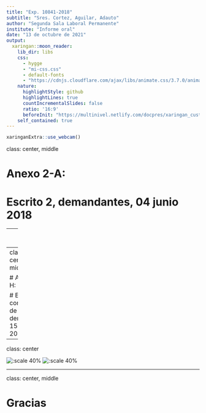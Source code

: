 ```yaml
---
title: "Exp. 10841-2018"
subtitle: "Sres. Cortez, Aguilar, Adauto"
author: "Segunda Sala Laboral Permanente"
institute: "Informe oral"
date: "13 de octubre de 2021"
output:
  xaringan::moon_reader:
    lib_dir: libs
    css:
      - hygge
      - "mi-css.css"
      - default-fonts 
      - "https://cdnjs.cloudflare.com/ajax/libs/animate.css/3.7.0/animate.min.css"
    nature:
      highlightStyle: github
      highlightLines: true
      countIncrementalSlides: false
      ratio: '16:9'
      beforeInit: "https://multinivel.netlify.com/docpres/xaringan_custom/macros.js"
    self_contained: true
---
```


```r
xaringanExtra::use_webcam()
```

class: center, middle

# Anexo 2-A: 

# Escrito 2, demandantes, 04 junio 2018

---
class: center

![:scale 40%](Buenaventura/img/cuader1t.png) ![:scale 40%](Buenaventura/img/cuader2t.png)

---
class: center, middle

# Anexo 1-H: 

# Escrito contestación de demanda, 15 agosto 2019

---
class: center

![:scale 40%](Buenaventura/img/cuader1e.png) ![:scale 40%](Buenaventura/img/cuader2e.png)

---
class: center, middle

# Gracias
